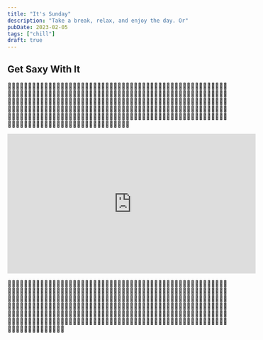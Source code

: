 ```yaml
---
title: "It's Sunday"
description: "Take a break, relax, and enjoy the day. Or"
pubDate: 2023-02-05
tags: ["chill"]
draft: true
---
```


## Get Saxy With It

🧙‍♂️🎷🧙‍♂️🎷🧙‍♂️🎷🧙‍♂️🎷🧙‍♂️🎷🧙‍♂️🎷🧙‍♂️🎷🧙‍♂️🎷🧙‍♂️🎷🧙‍♂️🎷🧙‍♂️🎷🧙‍♂️🎷🧙‍♂️🎷🧙‍♂️🎷🧙‍♂️🎷🧙‍♂️🎷🧙‍♂️🎷🧙‍♂️🎷🧙‍♂️🎷🧙‍♂️🎷🧙‍♂️🎷🧙‍♂️🎷🧙‍♂️🎷🧙‍♂️🎷🧙‍♂️🎷🧙‍♂️🎷🧙‍♂️🎷🧙‍♂️🎷🧙‍♂️🎷🧙‍♂️🎷🧙‍♂️🎷🧙‍♂️🎷🧙‍♂️🎷🧙‍♂️🎷🧙‍♂️🎷🧙‍♂️🎷🧙‍♂️🎷🧙‍♂️🎷🧙‍♂️🎷🧙‍♂️🎷🧙‍♂️🎷🧙‍♂️🎷🧙‍♂️🎷🧙‍♂️🎷🧙‍♂️🎷🧙‍♂️🎷🧙‍♂️🎷🧙‍♂️🎷🧙‍♂️🎷🧙‍♂️🎷🧙‍♂️🎷🧙‍♂️🎷🧙‍♂️🎷🧙‍♂️🎷🧙‍♂️🎷🧙‍♂️🎷🧙‍♂️🎷🧙‍♂️🎷🧙‍♂️🎷🧙‍♂️🎷🧙‍♂️🎷🧙‍♂️🎷🧙‍♂️🎷🧙‍♂️🎷🧙‍♂️🎷🧙‍♂️🎷🧙‍♂️🎷🧙‍♂️🎷🧙‍♂️🎷🧙‍♂️🎷🧙‍♂️🎷🧙‍♂️🎷🧙‍♂️🎷🧙‍♂️🎷🧙‍♂️🎷🧙‍♂️🎷🧙‍♂️🎷🧙‍♂️🎷🧙‍♂️🎷🧙‍♂️🎷🧙‍♂️🎷🧙‍♂️🎷🧙‍♂️🎷🧙‍♂️🎷🧙‍♂️🎷🧙‍♂️🎷🧙‍♂️🎷🧙‍♂️🎷🧙‍♂️🎷🧙‍♂️🎷🧙‍♂️🎷🧙‍♂️🎷🧙‍♂️🎷🧙‍♂️🎷🧙‍♂️🎷🧙‍♂️🎷🧙‍♂️🎷🧙‍♂️🎷🧙‍♂️🎷🧙‍♂️🎷

<iframe class="m-auto" width="560" height="315" src="https://www.youtube.com/embed/G1IbRujko-A" title="YouTube video player" frameborder="0" allow="accelerometer; autoplay; clipboard-write; encrypted-media; gyroscope; picture-in-picture; web-share" allowfullscreen></iframe>

🧙‍♂️🎷🧙‍♂️🎷🧙‍♂️🎷🧙‍♂️🎷🧙‍♂️🎷🧙‍♂️🎷🧙‍♂️🎷🧙‍♂️🎷🧙‍♂️🎷🧙‍♂️🎷🧙‍♂️🎷🧙‍♂️🎷🧙‍♂️🎷🧙‍♂️🎷🧙‍♂️🎷🧙‍♂️🎷🧙‍♂️🎷🧙‍♂️🎷🧙‍♂️🎷🧙‍♂️🎷🧙‍♂️🎷🧙‍♂️🎷🧙‍♂️🎷🧙‍♂️🎷🧙‍♂️🎷🧙‍♂️🎷🧙‍♂️🎷🧙‍♂️🎷🧙‍♂️🎷🧙‍♂️🎷🧙‍♂️🎷🧙‍♂️🎷🧙‍♂️🎷🧙‍♂️🎷🧙‍♂️🎷🧙‍♂️🎷🧙‍♂️🎷🧙‍♂️🎷🧙‍♂️🎷🧙‍♂️🎷🧙‍♂️🎷🧙‍♂️🎷🧙‍♂️🎷🧙‍♂️🎷🧙‍♂️🎷🧙‍♂️🎷🧙‍♂️🎷🧙‍♂️🎷🧙‍♂️🎷🧙‍♂️🎷🧙‍♂️🎷🧙‍♂️🎷🧙‍♂️🎷🧙‍♂️🎷🧙‍♂️🎷🧙‍♂️🎷🧙‍♂️🎷🧙‍♂️🎷🧙‍♂️🎷🧙‍♂️🎷🧙‍♂️🎷🧙‍♂️🎷🧙‍♂️🎷🧙‍♂️🎷🧙‍♂️🎷🧙‍♂️🎷🧙‍♂️🎷🧙‍♂️🎷🧙‍♂️🎷🧙‍♂️🎷🧙‍♂️🎷🧙‍♂️🎷🧙‍♂️🎷🧙‍♂️🎷🧙‍♂️🎷🧙‍♂️🎷🧙‍♂️🎷🧙‍♂️🎷🧙‍♂️🎷🧙‍♂️🎷🧙‍♂️🎷🧙‍♂️🎷🧙‍♂️🎷🧙‍♂️🎷🧙‍♂️🎷🧙‍♂️🎷🧙‍♂️🎷🧙‍♂️🎷🧙‍♂️🎷🧙‍♂️🎷🧙‍♂️🎷🧙‍♂️🎷🧙‍♂️🎷🧙‍♂️🎷🧙‍♂️🎷🧙‍♂️🎷🧙‍♂️🎷🧙‍♂️🎷🧙‍♂️🎷🧙‍♂️🎷🧙‍♂️🎷🧙‍♂️🎷🧙‍♂️🎷🧙‍♂️🎷🧙‍♂️🎷🧙‍♂️🎷🧙‍♂️🎷🧙‍♂️🎷🧙‍♂️🎷🧙‍♂️🎷🧙‍♂️🎷🧙‍♂️🎷🧙‍♂️
